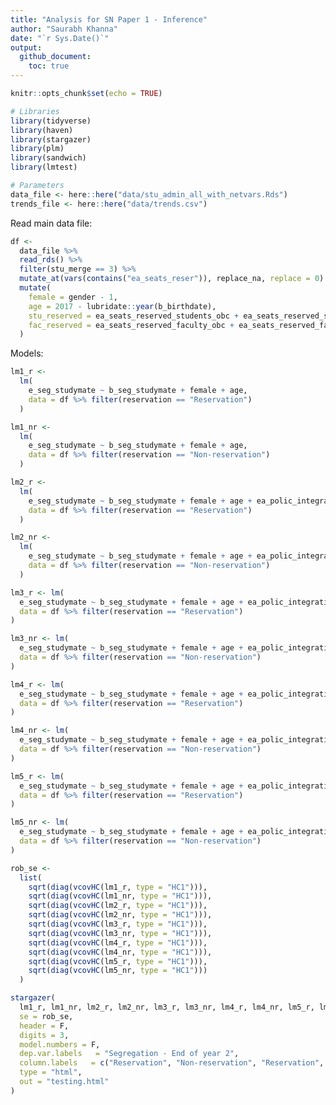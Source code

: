 ```yaml
---
title: "Analysis for SN Paper 1 - Inference"
author: "Saurabh Khanna"
date: "`r Sys.Date()`"
output: 
  github_document:
    toc: true
---
```


```r
knitr::opts_chunk$set(echo = TRUE)
```

```r
# Libraries
library(tidyverse)
library(haven)
library(stargazer)
library(plm)
library(sandwich)
library(lmtest)

# Parameters
data_file <- here::here("data/stu_admin_all_with_netvars.Rds")
trends_file <- here::here("data/trends.csv")
```


Read main data file:

```r
df <-
  data_file %>%
  read_rds() %>% 
  filter(stu_merge == 3) %>% 
  mutate_at(vars(contains("ea_seats_reser")), replace_na, replace = 0) %>% 
  mutate(
    female = gender - 1,
    age = 2017 - lubridate::year(b_birthdate),
    stu_reserved = ea_seats_reserved_students_obc + ea_seats_reserved_students_sc + ea_seats_reserved_students_st,
    fac_reserved = ea_seats_reserved_faculty_obc + ea_seats_reserved_faculty_sc + ea_seats_reserved_faculty_st
  )
```


Models:

```r
lm1_r <- 
  lm(
    e_seg_studymate ~ b_seg_studymate + female + age, 
    data = df %>% filter(reservation == "Reservation")
  )

lm1_nr <- 
  lm(
    e_seg_studymate ~ b_seg_studymate + female + age, 
    data = df %>% filter(reservation == "Non-reservation")
  )

lm2_r <- 
  lm(
    e_seg_studymate ~ b_seg_studymate + female + age + ea_polic_integration_students4, 
    data = df %>% filter(reservation == "Reservation")
  )

lm2_nr <- 
  lm(
    e_seg_studymate ~ b_seg_studymate + female + age + ea_polic_integration_students4, 
    data = df %>% filter(reservation == "Non-reservation")
  )

lm3_r <- lm(
  e_seg_studymate ~ b_seg_studymate + female + age + ea_polic_integration_students4 + ea_polic_integration_students6, 
  data = df %>% filter(reservation == "Reservation")
)

lm3_nr <- lm(
  e_seg_studymate ~ b_seg_studymate + female + age + ea_polic_integration_students4 + ea_polic_integration_students6, 
  data = df %>% filter(reservation == "Non-reservation")
)

lm4_r <- lm(
  e_seg_studymate ~ b_seg_studymate + female + age + ea_polic_integration_students4 + ea_polic_integration_students6 + stu_reserved, 
  data = df %>% filter(reservation == "Reservation")
)

lm4_nr <- lm(
  e_seg_studymate ~ b_seg_studymate + female + age + ea_polic_integration_students4 + ea_polic_integration_students6 + stu_reserved, 
  data = df %>% filter(reservation == "Non-reservation")
)

lm5_r <- lm(
  e_seg_studymate ~ b_seg_studymate + female + age + ea_polic_integration_students4 + ea_polic_integration_students6 + stu_reserved + fac_reserved, 
  data = df %>% filter(reservation == "Reservation")
)

lm5_nr <- lm(
  e_seg_studymate ~ b_seg_studymate + female + age + ea_polic_integration_students4 + ea_polic_integration_students6 + stu_reserved + fac_reserved, 
  data = df %>% filter(reservation == "Non-reservation")
)

rob_se <- 
  list(
    sqrt(diag(vcovHC(lm1_r, type = "HC1"))),
    sqrt(diag(vcovHC(lm1_nr, type = "HC1"))),
    sqrt(diag(vcovHC(lm2_r, type = "HC1"))),
    sqrt(diag(vcovHC(lm2_nr, type = "HC1"))),
    sqrt(diag(vcovHC(lm3_r, type = "HC1"))),
    sqrt(diag(vcovHC(lm3_nr, type = "HC1"))),
    sqrt(diag(vcovHC(lm4_r, type = "HC1"))),
    sqrt(diag(vcovHC(lm4_nr, type = "HC1"))),
    sqrt(diag(vcovHC(lm5_r, type = "HC1"))),
    sqrt(diag(vcovHC(lm5_nr, type = "HC1")))
  )

stargazer(
  lm1_r, lm1_nr, lm2_r, lm2_nr, lm3_r, lm3_nr, lm4_r, lm4_nr, lm5_r, lm5_nr,
  se = rob_se,
  header = F,
  digits = 3,
  model.numbers = F,
  dep.var.labels   = "Segregation - End of year 2",
  column.labels   = c("Reservation", "Non-reservation", "Reservation", "Non-reservation", "Reservation", "Non-reservation", "Reservation", "Non-reservation", "Reservation", "Non-reservation"),
  type = "html",
  out = "testing.html"
)
```


